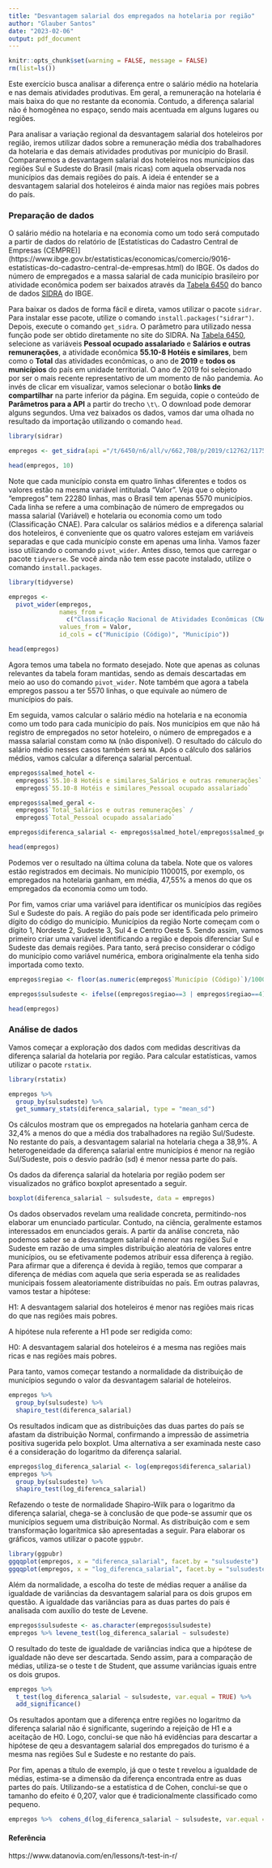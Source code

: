 ```yaml
---
title: "Desvantagem salarial dos empregados na hotelaria por região"
author: "Glauber Santos"
date: "2023-02-06"
output: pdf_document
---
```



```r
knitr::opts_chunk$set(warning = FALSE, message = FALSE)
rm(list=ls())
```

Este exercício busca analisar a diferença entre o salário médio na hotelaria e nas demais atividades produtivas. Em geral, a remuneração na hotelaria é mais baixa do que no restante da economia. Contudo, a diferença salarial não é homogênea no espaço, sendo mais acentuada em alguns lugares ou regiões.

Para analisar a variação regional da desvantagem salarial dos hoteleiros por região, iremos utilizar dados sobre a remuneração média dos trabalhadores da hotelaria e das demais atividades produtivas por município do Brasil. Compararemos a desvantagem salarial dos hoteleiros nos municípios das regiões Sul e Sudeste do Brasil (mais ricas) com aquela observada nos municípios das demais regiões do país. A ideia é entender se a desvantagem salarial dos hoteleiros é ainda maior nas regiões mais pobres do país.


### Preparação de dados

O salário médio na hotelaria e na economia como um todo será computado a partir de dados do relatório de [Estatísticas do Cadastro Central de Empresas (CEMPRE)] (https://www.ibge.gov.br/estatisticas/economicas/comercio/9016-estatisticas-do-cadastro-central-de-empresas.html) do IBGE. Os dados do número de empregados e a massa salarial de cada município brasileiro por atividade econômica podem ser baixados através da [Tabela 6450](https://sidra.ibge.gov.br/tabela/6450) do banco de dados [SIDRA](https://sidra.ibge.gov.br/) do IBGE. 

Para baixar os dados de forma fácil e direta, vamos utilizar o pacote `sidrar`. Para instalar esse pacote, utilize o comando `install.packages("sidrar")`. Depois, execute o comando `get_sidra`. O parâmetro para utilizado nessa função pode ser obtido diretamente no site do SIDRA. Na [Tabela 6450](https://sidra.ibge.gov.br/tabela/6450), selecione as variáveis **Pessoal ocupado assalariado** e **Salários e outras remunerações**, a atividade econômica **55.10-8 Hotéis e similares**, bem como o **Total** das atividades econômicas, o ano de **2019** e **todos os municípios** do país em unidade territorial. O ano de 2019 foi selecionado por ser o mais recente representativo de um momento de não pandemia. Ao invés de clicar em visualizar, vamos selecionar o botão **links de compartilhar** na parte inferior da página. Em seguida, copie o conteúdo de **Parâmetros para a API** a partir do trecho `\t\`. O download pode demorar alguns segundos. Uma vez baixados os dados, vamos dar uma olhada no resultado da importação utilizando o comando `head`.

```r
library(sidrar)

empregos <- get_sidra(api ="/t/6450/n6/all/v/662,708/p/2019/c12762/117546,117897/d/v662%200")

head(empregos, 10)
```

Note que cada município consta em quatro linhas diferentes e todos os valores estão na mesma variável intitulada "Valor". Veja que o objeto "empregos" tem 22280 linhas, mas o Brasil tem apenas 5570 municípios. Cada linha se refere a uma combinação de número de empregados ou massa salarial (Variável) e hotelaria ou economia como um todo (Classificação CNAE). Para calcular os salários médios e a diferença salarial dos hoteleiros, é conveniente que os quatro valores estejam em variáveis separadas e que cada município conste em apenas uma linha. Vamos fazer isso utilizando o comando `pivot_wider`. Antes disso, temos que carregar o pacote `tidyverse`. Se você ainda não tem esse pacote instalado, utilize o comando `install.packages`.

```r
library(tidyverse)

empregos <- 
  pivot_wider(empregos,
              names_from = 
                c("Classificação Nacional de Atividades Econômicas (CNAE 2.0)", "Variável"),
              values_from = Valor,
              id_cols = c("Município (Código)", "Município"))

head(empregos)
```

Agora temos uma tabela no formato desejado. Note que apenas as colunas relevantes da tabela foram mantidas, sendo as demais descartadas em meio ao uso do comando `pivot_wider`. Note também que agora a tabela empregos passou a ter 5570 linhas, o que equivale ao número de municípios do país.

Em seguida, vamos calcular o salário médio na hotelaria e na economia como um todo para cada município do país. Nos municípios em que não há registro de empregados no setor hoteleiro, o número de empregados e a massa salarial constam como `NA` (não disponível). O resultado do cálculo do salário médio nesses casos também será `NA`. Após o cálculo dos salários médios, vamos calcular a diferença salarial percentual.

```r
empregos$salmed_hotel <- 
  empregos$`55.10-8 Hotéis e similares_Salários e outras remunerações` / 
  empregos$`55.10-8 Hotéis e similares_Pessoal ocupado assalariado`

empregos$salmed_geral <- 
  empregos$`Total_Salários e outras remunerações` / 
  empregos$`Total_Pessoal ocupado assalariado`

empregos$diferenca_salarial <- empregos$salmed_hotel/empregos$salmed_geral-1

head(empregos)
```

Podemos ver o resultado na última coluna da tabela. Note que os valores estão registrados em decimais. No município 1100015, por exemplo, os empregados na hotelaria ganham, em média, 47,55% a menos do que os empregados da economia como um todo.

Por fim, vamos criar uma variável para identificar os municípios das regiões Sul e Sudeste do país. A região do país pode ser identificada pelo primeiro dígito do código do município. Municípios da região Norte começam com o dígito 1, Nordeste 2, Sudeste 3, Sul 4 e Centro Oeste 5. Sendo assim, vamos primeiro criar uma variável identificando a região e depois diferenciar Sul e Sudeste das demais regiões. Para tanto, será preciso considerar o código do município como variável numérica, embora originalmente ela tenha sido importada como texto.

```r
empregos$regiao <- floor(as.numeric(empregos$`Município (Código)`)/1000000)

empregos$sulsudeste <- ifelse((empregos$regiao==3 | empregos$regiao==4), 1, 0)

head(empregos)
```



### Análise de dados

Vamos começar a exploração dos dados com medidas descritivas da diferença salarial da hotelaria por região. Para calcular estatísticas, vamos utilizar o pacote `rstatix`.

```r
library(rstatix)

empregos %>%
  group_by(sulsudeste) %>%
  get_summary_stats(diferenca_salarial, type = "mean_sd")
```

Os cálculos mostram que os empregados na hotelaria ganham cerca de 32,4% a menos do que a média dos trabalhadores na região Sul/Sudeste. No restante do país, a desvantagem salarial na hotelaria chega a 38,9%. A heterogeneidade da diferença salarial entre municípios é menor na região Sul/Sudeste, pois o desvio padrão (sd) é menor nessa parte do país.

Os dados da diferença salarial da hotelaria por região podem ser visualizados no gráfico boxplot apresentado a seguir.

```r
boxplot(diferenca_salarial ~ sulsudeste, data = empregos)
```

Os dados observados revelam uma realidade concreta, permitindo-nos elaborar um enunciado particular. Contudo, na ciência, geralmente estamos interessados em enunciados gerais. A partir da análise concreta, não podemos saber se a desvantagem salarial é menor nas regiões Sul e Sudeste em razão de uma simples distribuição aleatória de valores entre municípios, ou se efetivamente podemos atribuir essa diferença à região. Para afirmar que a diferença é devida à região, temos que comparar a diferença de médias com aquela que seria esperada se as realidades municipais fossem aleatoriamente distribuídas no país. Em outras palavras, vamos testar a hipótese:

H1: A desvantagem salarial dos hoteleiros é menor nas regiões mais ricas do que nas regiões mais pobres.

A hipótese nula referente a H1 pode ser redigida como:

H0: A desvantagem salarial dos hoteleiros é a mesma nas regiões mais ricas e nas regiões mais pobres.

Para tanto, vamos começar testando a normalidade da distribuição de municípios segundo o valor da desvantagem salarial de hoteleiros.

```r
empregos %>%
  group_by(sulsudeste) %>%
  shapiro_test(diferenca_salarial)
```

Os resultados indicam que as distribuições das duas partes do país se afastam da distribuição Normal, confirmando a impressão de assimetria positiva sugerida pelo boxplot. Uma alternativa a ser examinada neste caso é a consideração do logaritmo da diferença salarial.

```r
empregos$log_diferenca_salarial <- log(empregos$diferenca_salarial)
empregos %>%
  group_by(sulsudeste) %>%
  shapiro_test(log_diferenca_salarial)
```

Refazendo o teste de normalidade Shapiro-Wilk para o logaritmo da diferença salarial, chega-se à conclusão de que pode-se assumir que os municípios seguem uma distribuição Normal. As distribuição com e sem transformação logarítmica são apresentadas a seguir. Para elaborar os gráficos, vamos utilizar o pacote `ggpubr`.

```r
library(ggpubr)
ggqqplot(empregos, x = "diferenca_salarial", facet.by = "sulsudeste")
ggqqplot(empregos, x = "log_diferenca_salarial", facet.by = "sulsudeste")
```

Além da normalidade, a escolha do teste de médias requer a análise da igualdade de variâncias da desvantagem salarial para os dois grupos em questão. A igualdade das variâncias para as duas partes do país é analisada com auxílio do teste de Levene.
```r
empregos$sulsudeste <- as.character(empregos$sulsudeste)
empregos %>% levene_test(log_diferenca_salarial ~ sulsudeste)
```

O resultado do teste de igualdade de variâncias indica que a hipótese de igualdade não deve ser descartada. Sendo assim, para a comparação de médias, utiliza-se o teste t de Student, que assume variâncias iguais entre os dois grupos.
```r
empregos %>%
  t_test(log_diferenca_salarial ~ sulsudeste, var.equal = TRUE) %>%
  add_significance()
```

Os resultados apontam que a diferença entre regiões no logaritmo da diferença salarial não é significante, sugerindo a rejeição de H1 e a aceitação de H0. Logo, conclui-se que não há evidências para descartar a hipótese de qeu a desvantagem salarial dos empregados do turismo é a mesma nas regiões Sul e Sudeste e no restante do país.

Por fim, apenas a título de exemplo, já que o teste t revelou a igualdade de médias, estima-se a dimensão da diferença encontrada entre as duas partes do país. Utilizando-se a estatística d de Cohen, conclui-se que o tamanho do efeito é 0,207, valor que é tradicionalmente classificado como pequeno.
```r
empregos %>%  cohens_d(log_diferenca_salarial ~ sulsudeste, var.equal = TRUE)
```
#### Referência
https://www.datanovia.com/en/lessons/t-test-in-r/